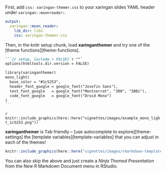 <!-- Set link to theme-settings, template-variables, theme functions -->

First, add `css: xaringan-themer.css` to your xaringan slides YAML header under `xaringan::moonreader:`.

```yaml
output:
  xaringan::moon_reader:
    lib_dir: libs
    css: xaringan-themer.css
```

Then, in the knitr setup chunk, load **xaringanthemer** and try one of the [theme functions][theme-functions].

````markdown
```{r setup, include = FALSE}`r ""`
options(htmltools.dir.version = FALSE)

library(xaringanthemer)
mono_light(
  base_color = "#1c5253",
  header_font_google = google_font("Josefin Sans"),
  text_font_google   = google_font("Montserrat", "300", "300i"),
  code_font_google   = google_font("Droid Mono")
)
```
````

`r knitr::include_graphics(here::here("vignettes/images/example_mono_light_1c5253.png"))`

**xaringanthemer** is <kbd>Tab</kbd> friendly -- [use autocomplete to explore][theme-settings] the [template variables][template-variables] that you can adjust in each of the themes!

<center>
```r
knitr::include_graphics(here::here("vignettes/images/rmarkdown-template-screenshot.png"))
```
</center>

You can also skip the above and just create a *Ninja Themed Presentation* from the New R Markdown Document menu in RStudio.

